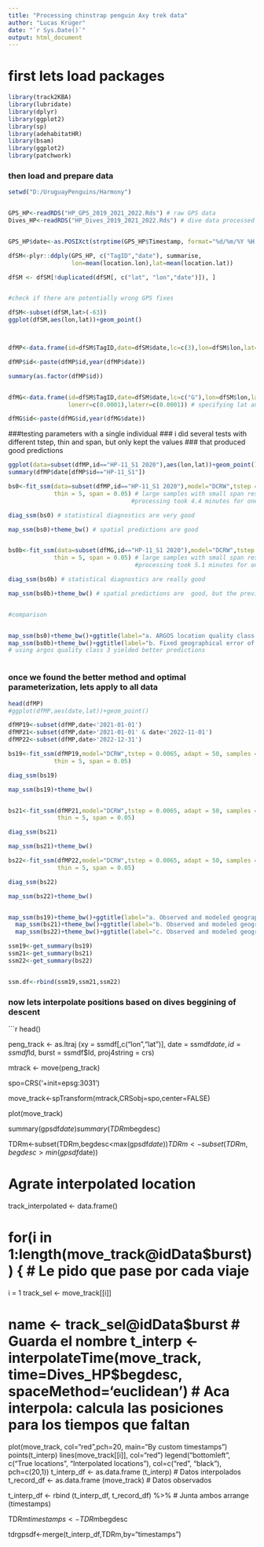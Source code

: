 ---
title: "Processing chinstrap penguin Axy trek data"
author: "Lucas Krüger"
date: "`r Sys.Date()`"
output: html_document
---

# first lets load packages

```{r}


library(track2KBA)
library(lubridate)
library(dplyr)
library(ggplot2)
library(sp)
library(adehabitatHR)
library(bsam)
library(ggplot2)
library(patchwork)


```


### then load and prepare data

```{r}

setwd("D:/UruguayPenguins/Harmony")


GPS_HP<-readRDS("HP_GPS_2019_2021_2022.Rds") # raw GPS data
Dives_HP<-readRDS("HP_Dives_2019_2021_2022.Rds") # dive data processed previously using DiveMove


GPS_HP$date<-as.POSIXct(strptime(GPS_HP$Timestamp, format="%d/%m/%Y %H:%M:%S", tz="GMT"))

dfSM<-plyr::ddply(GPS_HP, c("TagID","date"), summarise,
                  lon=mean(location.lon),lat=mean(location.lat))

dfSM <- dfSM[!duplicated(dfSM[, c("lat", "lon","date")]), ]


#check if there are potentially wrong GPS fixes

dfSM<-subset(dfSM,lat>(-63))
ggplot(dfSM,aes(lon,lat))+geom_point()



dfMP<-data.frame(id=dfSM$TagID,date=dfSM$date,lc=c(3),lon=dfSM$lon,lat=dfSM$lat) # using the maximum accuracy in argos data

dfMP$id<-paste(dfMP$id,year(dfMP$date))

summary(as.factor(dfMP$id))


dfMG<-data.frame(id=dfSM$TagID,date=dfSM$date,lc=c("G"),lon=dfSM$lon,lat=dfSM$lat,
                 lonerr=c(0.0001),laterr=c(0.0001)) # specifying lat and long errors 0.0001 degrees, around 11m

dfMG$id<-paste(dfMG$id,year(dfMG$date))


```


###testing parameters with a single individual
### i did several tests with different tstep, thin and span, but only kept the values
### that produced good predictions

```{r}


ggplot(data=subset(dfMP,id=="HP-11_S1 2020"),aes(lon,lat))+geom_point()
summary(dfMP$date[dfMP$id=="HP-11_S1"])

bs0<-fit_ssm(data=subset(dfMP,id=="HP-11_S1 2020"),model="DCRW",tstep = 0.006, adapt = 50, samples = 2000, 
             thin = 5, span = 0.05) # large samples with small span resulted in better predictions
                                   #processing took 4.4 minutes for one animal

diag_ssm(bs0) # statistical diagnostics are very good

map_ssm(bs0)+theme_bw() # spatial predictions are good


bs0b<-fit_ssm(data=subset(dfMG,id=="HP-11_S1 2020"),model="DCRW",tstep = 0.006, adapt = 50, samples = 2000, 
             thin = 5, span = 0.05) # large samples with small span resulted in better predictions
                                    #processing took 5.1 minutes for one animal

diag_ssm(bs0b) # statistical diagnostics are really good

map_ssm(bs0b)+theme_bw() # spatial predictions are  good, but the previous was better


#comparison


map_ssm(bs0)+theme_bw()+ggtitle(label="a. ARGOS location quality class 3")+
map_ssm(bs0b)+theme_bw()+ggtitle(label="b. Fixed geographical error of 0.0001") 
# using argos quality class 3 yielded better predictions



```

### once we found the better method and optimal parameterization, lets apply to all data

```{r}

head(dfMP)
#ggplot(dfMP,aes(date,lat))+geom_point()

dfMP19<-subset(dfMP,date<'2021-01-01')
dfMP21<-subset(dfMP,date>'2021-01-01' & date<'2022-11-01')
dfMP22<-subset(dfMP,date>'2022-12-31')

bs19<-fit_ssm(dfMP19,model="DCRW",tstep = 0.0065, adapt = 50, samples = 2000, 
             thin = 5, span = 0.05)

diag_ssm(bs19)

map_ssm(bs19)+theme_bw()


bs21<-fit_ssm(dfMP21,model="DCRW",tstep = 0.0065, adapt = 50, samples = 2000, 
              thin = 5, span = 0.05)

diag_ssm(bs21)

map_ssm(bs21)+theme_bw()

bs22<-fit_ssm(dfMP22,model="DCRW",tstep = 0.0065, adapt = 50, samples = 2000, 
              thin = 5, span = 0.05)

diag_ssm(bs22)

map_ssm(bs22)+theme_bw()


map_ssm(bs19)+theme_bw()+ggtitle(label="a. Observed and modeled geographical positions for 2019/20")+
  map_ssm(bs21)+theme_bw()+ggtitle(label="b. Observed and modeled geographical positions for 2021/22")+
  map_ssm(bs22)+theme_bw()+ggtitle(label="c. Observed and modeled geographical positions for 2022/23")

ssm19<-get_summary(bs19)
ssm21<-get_summary(bs21)
ssm22<-get_summary(bs22)


ssm.df<-rbind(ssm19,ssm21,ssm22)
```


### now lets interpolate positions based on dives beggining of descent 

```{r}
head()

peng_track <- as.ltraj (xy = ssmdf[,c("lon","lat")], date = ssmdf$date,
                        id = ssmdf$Id,
                        burst = ssmdf$Id,
                        proj4string = crs) 


mtrack <- move(peng_track) 

spo=CRS('+init=epsg:3031')

move_track<-spTransform(mtrack,CRSobj=spo,center=FALSE)

plot(move_track)

summary(gpsdf$date)
summary(TDRm$begdesc)

TDRm<-subset(TDRm,begdesc<max(gpsdf$date))
TDRm<-subset(TDRm,begdesc>min(gpsdf$date))

# Agrate interpolated location
track_interpolated <- data.frame() 

# for(i in 1:length(move_track@idData$burst)) { # Le pido que pase por cada viaje
i = 1
track_sel <- move_track[[i]]

# name <- track_sel@idData$burst # Guarda el nombre
t_interp <- interpolateTime(move_track, time=Dives_HP$begdesc, spaceMethod='euclidean') # Aca interpola: calcula las posiciones para los tiempos que faltan
plot(move_track, col="red",pch=20, main="By custom timestamps")
points(t_interp)
lines(move_track[[i]], col="red")
legend("bottomleft", c("True locations", "Interpolated locations"), col=c("red", "black"), pch=c(20,1))
t_interp_df <- as.data.frame (t_interp) # Datos interpolados
t_record_df <- as.data.frame (move_track) # Datos observados

t_interp_df <- rbind (t_interp_df, t_record_df) %>%  # Junta ambos
  arrange (timestamps)

TDRm$timestamps<-TDRm$begdesc

tdrgpsdf<-merge(t_interp_df,TDRm,by="timestamps")

